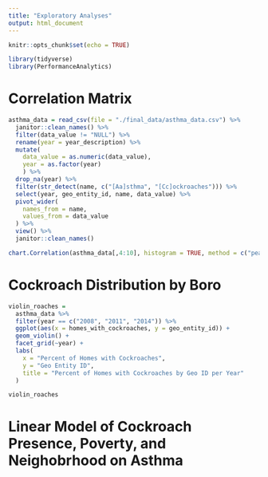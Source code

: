 ```yaml
---
title: "Exploratory Analyses"
output: html_document
---
```


```r
knitr::opts_chunk$set(echo = TRUE)

library(tidyverse)
library(PerformanceAnalytics)
```

# Correlation Matrix
```r

asthma_data = read_csv(file = "./final_data/asthma_data.csv") %>% 
  janitor::clean_names() %>% 
  filter(data_value != "NULL") %>% 
  rename(year = year_description) %>% 
  mutate(
    data_value = as.numeric(data_value),
    year = as.factor(year)
    ) %>% 
  drop_na(year) %>% 
  filter(str_detect(name, c("[Aa]sthma", "[Cc]ockroaches"))) %>% 
  select(year, geo_entity_id, name, data_value) %>% 
  pivot_wider(
    names_from = name,
    values_from = data_value
  ) %>% 
  view() %>%
  janitor::clean_names()

chart.Correlation(asthma_data[,4:10], histogram = TRUE, method = c("pearson", "kendall", "spearman"))
```

# Cockroach Distribution by Boro
```r
violin_roaches = 
  asthma_data %>%
  filter(year == c("2008", "2011", "2014")) %>%
  ggplot(aes(x = homes_with_cockroaches, y = geo_entity_id)) + 
  geom_violin() +
  facet_grid(~year) +
  labs(
    x = "Percent of Homes with Cockroaches",
    y = "Geo Entity ID",
    title = "Percent of Homes with Cockroaches by Geo ID per Year"
  )

violin_roaches
```

# Linear Model of Cockroach Presence, Poverty, and Neighobrhood on Asthma
```r

```


